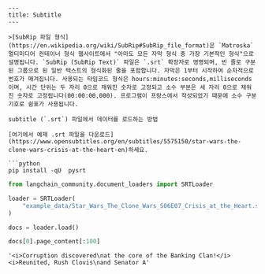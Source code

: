 ```mdx
---
title: Subtitle
---

>[SubRip 파일 형식](https://en.wikipedia.org/wiki/SubRip#SubRip_file_format)은 `Matroska` 멀티미디어 컨테이너 형식 웹사이트에서 "아마도 모든 자막 형식 중 가장 기본적인 형식"으로 설명됩니다. `SubRip (SubRip Text)` 파일은 `.srt` 확장자로 명명되며, 빈 줄로 구분된 그룹으로 된 일반 텍스트의 형식화된 줄을 포함합니다. 자막은 1부터 시작하여 순차적으로 번호가 매겨집니다. 사용되는 타임코드 형식은 hours:minutes:seconds,milliseconds이며, 시간 단위는 두 자리 0으로 채워진 숫자로 고정되고 소수 부분은 세 자리 0으로 채워진 숫자로 고정됩니다(00:00:00,000). 프로그램이 프랑스에서 작성되었기 때문에 소수 구분 기호로 쉼표가 사용됩니다.

subtitle (`.srt`) 파일에서 데이터를 로드하는 방법

[여기에서 예제 .srt 파일을 다운로드](https://www.opensubtitles.org/en/subtitles/5575150/star-wars-the-clone-wars-crisis-at-the-heart-en)하세요.

```python
pip install -qU  pysrt
```

```python
from langchain_community.document_loaders import SRTLoader
```

```python
loader = SRTLoader(
    "example_data/Star_Wars_The_Clone_Wars_S06E07_Crisis_at_the_Heart.srt"
)
```

```python
docs = loader.load()
```

```python
docs[0].page_content[:100]
```

```output
'<i>Corruption discovered\nat the core of the Banking Clan!</i> <i>Reunited, Rush Clovis\nand Senator A'
```
```